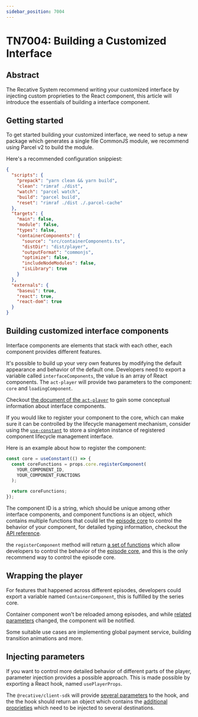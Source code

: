 ```yaml
---
sidebar_position: 7004
---
```


# TN7004: Building a Customized Interface

## Abstract

The Recative System recommend writing your customized interface by injecting
custom proprieties to the React component, this article will introduce the
essentials of building a interface component.

## Getting started

To get started building your customized interface, we need to setup a new
package which generates a single file CommonJS module, we recommend using Parcel
v2 to build the module.

Here's a recommended configuration snippiest:

```json
{
  "scripts": {
    "prepack": "yarn clean && yarn build",
    "clean": "rimraf ./dist",
    "watch": "parcel watch",
    "build": "parcel build",
    "reset": "rimraf ./dist ./.parcel-cache"
  },
  "targets": {
    "main": false,
    "module": false,
    "types": false,
    "containerComponents": {
      "source": "src/containerComponents.ts",
      "distDir": "dist/player",
      "outputFormat": "commonjs",
      "optimize": false,
      "includeNodeModules": false,
      "isLibrary": true
    }
  },
  "externals": {
    "baseui": true,
    "react": true,
    "react-dom": true
  }
}
```

## Building customized interface components

Interface components are elements that stack with each other, each component
provides different features.

It's possible to build up your very own features by modifying the default
appearance and behavior of the default one. Developers need to export a variable
called `interfaceComponents`, the value is an array of React components. The
`act-player` will provide two parameters to the component: `core` and
`loadingComponent`.

Checkout [the document of the `act-player`](/docs/technotes/tn8001-act-player#interface-component)
to gain some conceptual information about interface components.

If you would like to register your component to the core, which can make sure
it can be controlled by the lifecycle management mechanism, consider using the
[`use-constant`](https://www.npmjs.com/package/use-constant) to store a
singleton instance of registered component lifecycle management interface.

Here is an example about how to register the component:

```typescript
const core = useConstant(() => {
  const coreFunctions = props.core.registerComponent(
    YOUR_COMPONENT_ID,
    YOUR_COMPONENT_FUNCTIONS
  );

  return coreFunctions;
});
```

The component ID is a string, which should be unique among other interface
components, and component functions is an object, which contains multiple
functions that could let the [episode core](/docs/technotes/tn9002-episode-core)
to control the behavior of your component, for detailed typing information,
checkout the [API reference](/api/core-manager/interface/ComponentFunctions).

the `registerComponent` method will return [a set of functions](/api/core-manager/interface/CoreFunctions) which allow
developers to control the behavior of the [episode core](/docs/technotes/tn9002-episode-core),
and this is the only recommend way to control the episode core.

## Wrapping the player

For features that happened across different episodes, developers could export
a variable named `ContainerComponent`, this is fulfilled by the series core.

Container component won't be reloaded among episodes, and while [related
parameters](/api/client-sdk/interface/IContainerComponentProps) changed, the
component will be notified.

Some suitable use cases are implementing global payment service, building
transition animations and more.

## Injecting parameters

If you want to control more detailed behavior of different parts of the player,
parameter injection provides a possible approach. This is made possible by
exporting a React hook, named `usePlayerProps`.

The `@recative/client-sdk` will provide [several parameters](/api/client-sdk/interface/InjectedProps)
to the hook, and the the hook should return an object which contains the
[additional proprieties](/api/client-sdk/interface/IInjectorProps) which need to
be injected to several destinations.
